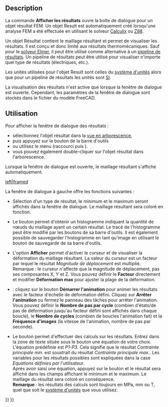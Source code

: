 <languages/>

{{Docnav/fr
|[[FEM_ResultsPurge/fr|Purger les résultats]]
|[[FEM_PostApplyChanges/fr|Appliquer les modifications]]
|[[FEM_Workbench/fr|Atelier FEM]]
|IconL=FEM_ResultsPurge.svg
|IconR=FEM_PostApplyChanges.svg
|IconC=Workbench_FEM.svg
}}

{{GuiCommand/fr
|Name=FEM ResultShow
|Name/fr=FEM Afficher les résultats
|MenuLocation=Résultats → Afficher les résultats
|Workbenches=[[FEM_Workbench/fr|FEM]]
|Shortcut={{KEY|R}} {{KEY|S}}
|SeeAlso=[[FEM_PostPipelineFromResult/fr|FEM Pipeline de résultats]], [[FEM_tutorial/fr|FEM Tutoriel]]
}}

==Description==

La commande '''Afficher les résultats''' ouvre la boîte de dialogue pour un objet résultat FEM. Un objet Result est automatiquement créé lorsqu'une analyse FEM a été effectuée en utilisant le solveur [[FEM_SolverCalculixCxxtools/fr|Calculix]] ou [[FEM_SolverZ88/fr|Z88]].

Un objet Résultat contient le maillage résultant et permet de visualiser les résultats. Il est conçu et donc limité aux résultats thermomécaniques. Sauf pour le [[FEM_SolverElmer/fr|solveur Elmer]], il peut être utilisé comme alternative à un [[FEM_PostPipelineFromResult/fr|pipeline de résultats]]. Un pipeline de résultats peut être utilisé pour visualiser n'importe quel type de résultats (électriques, etc.).

Les unités utilisées pour l'objet Result sont celles du [[Preferences_Editor/fr#Unit.C3.A9s|système d'unités]] alors que pour un pipeline de résultats les unités sont [https://fr.wikipedia.org/wiki/Syst%C3%A8me_international_d%27unit%C3%A9s SI].

La visualisation des résultats n'est active que lorsque la fenêtre de dialogue est ouverte. Cependant, les paramètres de la fenêtre de dialogue sont stockés dans le fichier du modèle FreeCAD.

<span id="Usage"></span>
==Utilisation==

<div class="mw-translate-fuzzy">
Pour afficher la fenêtre de dialogue des résultats :
* sélectionnez l'objet résultat dans la [[Tree_view/fr|vue en arborescence]],
* puis appuyez sur le bouton de la barre d'outils {{Button|[[Image:FEM_ResultShow.svg|16px]] '''Afficher les résultats'''}}
* ou utilisez le menu {{MenuCommand|Résultats → [[Image:FEM_ResultShow.svg|16px]] Afficher le résultat}} (raccourci {{KEY|R}} puis {{KEY|S}}).
* vous pouvez également double-cliquer sur l'objet résultat dans l'arborescence.
</div>

Lorsque la fenêtre de dialogue est ouverte, le maillage résultant s'affiche automatiquement.

[[File:FEM_Result-Object-Dialog.png|left|framed]]

La fenêtre de dialogue à gauche offre les fonctions suivantes :

* Sélection d'un type de résultat, le minimum et le maximum seront affichés dans la fenêtre de dialogue. Le maillage résultant sera coloré en fonction.

* Le bouton {{Button|'''Histogramme'''}} permet d'obtenir un histogramme indiquant la quantité de nœuds du maillage ayant un certain résultat. Le tracé de l'histogramme peut être modifié par les boutons de sa barre d'outils. Il est également possible de sauvegarder l'histogramme en tant qu'image en utilisant le bouton de sauvegarde de sa barre d'outils.

* L'option '''Afficher''' permet d'activer le curseur et de visualiser la déformation du maillage résultant. La valeur du curseur est un facteur par lequel le résultat ''Magnitude de déplacement'' est multiplié.</br>Remarque : le curseur n'affecte que la magnitude de déplacement, pas ses composantes X, Y et Z. Vous pouvez définir le '''Facteur''' directement et modifier '''Déformation max''' pour ajuster la plage de la déformation.

* {{Version/fr|1.1}} : cliquez sur le bouton '''Démarrer l'animation''' pour animer les résultats avec le facteur d'échelle de déformation défini. Cliquez sur '''Arrêter l'animation''' ou fermez le panneau des tâches pour arrêter l'animation. Vous pouvez définir le '''Nombre de pas par cycle''' (combien d'états/de pas de déformation jusqu'au facteur défini sont affichés dans chaque boucle), le '''Nombre de cycles''' (combien de boucles l'animation fait) et la '''Fréquence d'images''' (la vitesse de l'animation, nombre de pas par seconde).

* Le bouton {{Button|'''Calculer'''}} permet d'effectuer des calculs sur les résultats. Entrez dans la zone de texte située sous le bouton une équation de votre choix. L'équation prédéfinie est ''P1-P3''. Cela signifie que le résultat ''Contrainte principale min.'' est soustrait du résultat ''Contrainte principale max.''. Les variables pour les résultats possibles sont expliquées dans la case ''Equations définies par l'utilisateur''.</br>Après avoir saisi une équation, appuyez sur le bouton et le résultat sera affiché dans les champs affichant le minimum et le maximum. Le maillage du résultat sera coloré en conséquence.</br>'''Remarque''' : les résultats des calculs sont toujours en MPa, mm ou T, quel que soit le [[Preferences_Editor/fr#Unit.C3.A9s|système d'unités]] que vous utilisez.

{{Docnav/fr
|[[FEM_ResultsPurge/fr|Purger les résultats]]
|[[FEM_PostApplyChanges/fr|Appliquer les modifications]]
|[[FEM_Workbench/fr|Atelier FEM]]
|IconL=FEM_ResultsPurge.svg
|IconR=FEM_PostApplyChanges.svg
|IconC=Workbench_FEM.svg
}}

{{FEM Tools navi{{#translation:}}}}
{{Userdocnavi{{#translation:}}}}